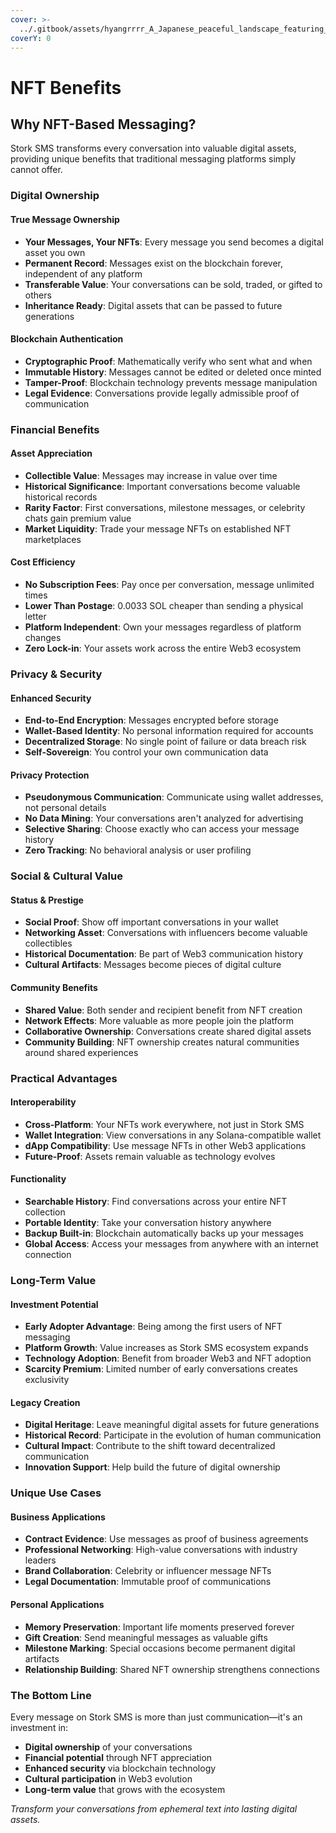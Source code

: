 ```yaml
---
cover: >-
  ../.gitbook/assets/hyangrrrr_A_Japanese_peaceful_landscape_featuring_reeds_in_th_a3a00df0-c3f5-4755-9838-b92c0abb13e2_1.png
coverY: 0
---
```


# NFT Benefits

## Why NFT-Based Messaging?

Stork SMS transforms every conversation into valuable digital assets, providing unique benefits that traditional messaging platforms simply cannot offer.

### Digital Ownership

#### True Message Ownership
- **Your Messages, Your NFTs**: Every message you send becomes a digital asset you own
- **Permanent Record**: Messages exist on the blockchain forever, independent of any platform
- **Transferable Value**: Your conversations can be sold, traded, or gifted to others
- **Inheritance Ready**: Digital assets that can be passed to future generations

#### Blockchain Authentication
- **Cryptographic Proof**: Mathematically verify who sent what and when
- **Immutable History**: Messages cannot be edited or deleted once minted
- **Tamper-Proof**: Blockchain technology prevents message manipulation
- **Legal Evidence**: Conversations provide legally admissible proof of communication

### Financial Benefits

#### Asset Appreciation
- **Collectible Value**: Messages may increase in value over time
- **Historical Significance**: Important conversations become valuable historical records
- **Rarity Factor**: First conversations, milestone messages, or celebrity chats gain premium value
- **Market Liquidity**: Trade your message NFTs on established NFT marketplaces

#### Cost Efficiency
- **No Subscription Fees**: Pay once per conversation, message unlimited times
- **Lower Than Postage**: 0.0033 SOL cheaper than sending a physical letter
- **Platform Independent**: Own your messages regardless of platform changes
- **Zero Lock-in**: Your assets work across the entire Web3 ecosystem

### Privacy & Security

#### Enhanced Security
- **End-to-End Encryption**: Messages encrypted before storage
- **Wallet-Based Identity**: No personal information required for accounts
- **Decentralized Storage**: No single point of failure or data breach risk
- **Self-Sovereign**: You control your own communication data

#### Privacy Protection
- **Pseudonymous Communication**: Communicate using wallet addresses, not personal details
- **No Data Mining**: Your conversations aren't analyzed for advertising
- **Selective Sharing**: Choose exactly who can access your message history
- **Zero Tracking**: No behavioral analysis or user profiling

### Social & Cultural Value

#### Status & Prestige
- **Social Proof**: Show off important conversations in your wallet
- **Networking Asset**: Conversations with influencers become valuable collectibles
- **Historical Documentation**: Be part of Web3 communication history
- **Cultural Artifacts**: Messages become pieces of digital culture

#### Community Benefits
- **Shared Value**: Both sender and recipient benefit from NFT creation
- **Network Effects**: More valuable as more people join the platform
- **Collaborative Ownership**: Conversations create shared digital assets
- **Community Building**: NFT ownership creates natural communities around shared experiences

### Practical Advantages

#### Interoperability
- **Cross-Platform**: Your NFTs work everywhere, not just in Stork SMS
- **Wallet Integration**: View conversations in any Solana-compatible wallet
- **dApp Compatibility**: Use message NFTs in other Web3 applications
- **Future-Proof**: Assets remain valuable as technology evolves

#### Functionality
- **Searchable History**: Find conversations across your entire NFT collection
- **Portable Identity**: Take your conversation history anywhere
- **Backup Built-in**: Blockchain automatically backs up your messages
- **Global Access**: Access your messages from anywhere with an internet connection

### Long-Term Value

#### Investment Potential
- **Early Adopter Advantage**: Being among the first users of NFT messaging
- **Platform Growth**: Value increases as Stork SMS ecosystem expands
- **Technology Adoption**: Benefit from broader Web3 and NFT adoption
- **Scarcity Premium**: Limited number of early conversations creates exclusivity

#### Legacy Creation
- **Digital Heritage**: Leave meaningful digital assets for future generations
- **Historical Record**: Participate in the evolution of human communication
- **Cultural Impact**: Contribute to the shift toward decentralized communication
- **Innovation Support**: Help build the future of digital ownership

### Unique Use Cases

#### Business Applications
- **Contract Evidence**: Use messages as proof of business agreements
- **Professional Networking**: High-value conversations with industry leaders
- **Brand Collaboration**: Celebrity or influencer message NFTs
- **Legal Documentation**: Immutable proof of communications

#### Personal Applications  
- **Memory Preservation**: Important life moments preserved forever
- **Gift Creation**: Send meaningful messages as valuable gifts
- **Milestone Marking**: Special occasions become permanent digital artifacts
- **Relationship Building**: Shared NFT ownership strengthens connections

### The Bottom Line

Every message on Stork SMS is more than just communication—it's an investment in:
- **Digital ownership** of your conversations
- **Financial potential** through NFT appreciation  
- **Enhanced security** via blockchain technology
- **Cultural participation** in Web3 evolution
- **Long-term value** that grows with the ecosystem

*Transform your conversations from ephemeral text into lasting digital assets.*

